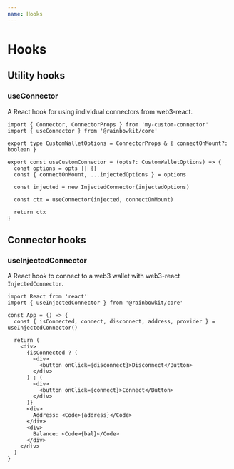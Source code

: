 ```yaml
---
name: Hooks
---
```


# Hooks

## Utility hooks

### useConnector

A React hook for using individual connectors from web3-react.

```tsx
import { Connector, ConnectorProps } from 'my-custom-connector'
import { useConnector } from '@rainbowkit/core'

export type CustomWalletOptions = ConnectorProps & { connectOnMount?: boolean }

export const useCustomConnector = (opts?: CustomWalletOptions) => {
  const options = opts || {}
  const { connectOnMount, ...injectedOptions } = options

  const injected = new InjectedConnector(injectedOptions)

  const ctx = useConnector(injected, connectOnMount)

  return ctx
}
```

## Connector hooks

### useInjectedConnector

A React hook to connect to a web3 wallet with web3-react `InjectedConnector`.

```tsx
import React from 'react'
import { useInjectedConnector } from '@rainbowkit/core'

const App = () => {
  const { isConnected, connect, disconnect, address, provider } = useInjectedConnector()

  return (
    <div>
      {isConnected ? (
        <div>
          <button onClick={disconnect}>Disconnect</Button>
        </div>
      ) : (
        <div>
          <button onClick={connect}>Connect</Button>
        </div>
      )}
      <div>
        Address: <Code>{address}</Code>
      </div>
      <div>
        Balance: <Code>{bal}</Code>
      </div>
    </div>
  )
}
```
